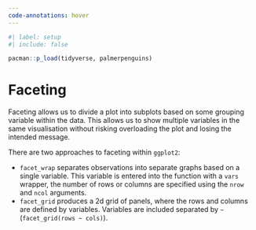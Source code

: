 ```yaml
---
code-annotations: hover
---
```


```r
#| label: setup
#| include: false

pacman::p_load(tidyverse, palmerpenguins)
```

# Faceting
Faceting allows us to divide a plot into subplots based on some grouping variable within the data. This allows us to show multiple variables in the same visualisation without risking overloading the plot and losing the intended message.

There are two approaches to faceting within `ggplot2`: 

- `facet_wrap` separates observations into separate graphs based on a single variable. This variable is entered into the function with a `vars` wrapper, the number of rows or columns are specified using the `nrow` and `ncol` arguments.
- `facet_grid` produces a 2d grid of panels, where the rows and columns are defined by variables. Variables are included separated by `~` (`facet_grid(rows ~ cols)`).



